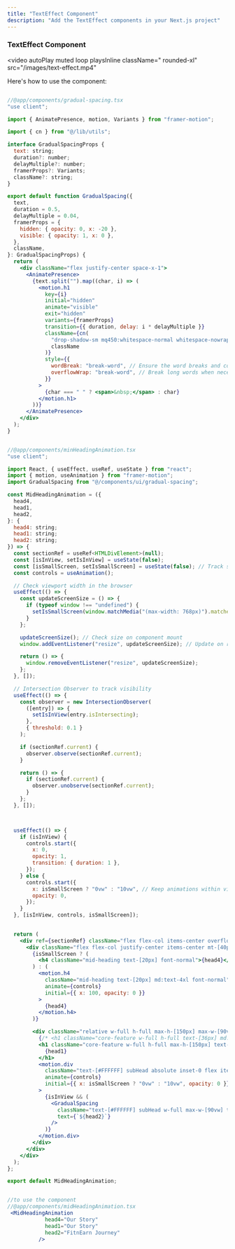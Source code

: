 ```yaml
---
title: "TextEffect Component"
description: "Add the TextEffect components in your Next.js project"
---
```


### TextEffect Component

<video
  autoPlay
  muted
  loop
  playsInline
  className=" rounded-xl"
 src="/images/text-effect.mp4"
></video>



Here's how to use the  component:
<div style={{ maxHeight: '1000px', overflowY: 'auto' }}>

```jsx

//@app/components/gradual-spacing.tsx
"use client";

import { AnimatePresence, motion, Variants } from "framer-motion";

import { cn } from "@/lib/utils";

interface GradualSpacingProps {
  text: string;
  duration?: number;
  delayMultiple?: number;
  framerProps?: Variants;
  className?: string;
}

export default function GradualSpacing({
  text,
  duration = 0.5,
  delayMultiple = 0.04,
  framerProps = {
    hidden: { opacity: 0, x: -20 },
    visible: { opacity: 1, x: 0 },
  },
  className,
}: GradualSpacingProps) {
  return (
    <div className="flex justify-center space-x-1">
      <AnimatePresence>
        {text.split("").map((char, i) => (
          <motion.h1
            key={i}
            initial="hidden"
            animate="visible"
            exit="hidden"
            variants={framerProps}
            transition={{ duration, delay: i * delayMultiple }}
            className={cn(
              "drop-shadow-sm mq450:whitespace-normal whitespace-nowrap mq450:leading-normal",
              className
            )}
            style={{
              wordBreak: "break-word", // Ensure the word breaks and collapses on small screens
              overflowWrap: "break-word", // Break long words when necessary
            }}
          >
            {char === " " ? <span>&nbsp;</span> : char}
          </motion.h1>
        ))}
      </AnimatePresence>
    </div>
  );
}


//@app/components/minHeadingAnimation.tsx
"use client";

import React, { useEffect, useRef, useState } from "react";
import { motion, useAnimation } from "framer-motion";
import GradualSpacing from "@/components/ui/gradual-spacing";

const MidHeadingAnimation = ({
  head4,
  head1,
  head2,
}: {
  head4: string;
  head1: string;
  head2: string;
}) => {
  const sectionRef = useRef<HTMLDivElement>(null);
  const [isInView, setIsInView] = useState(false);
  const [isSmallScreen, setIsSmallScreen] = useState(false); // Track screen size
  const controls = useAnimation();

  // Check viewport width in the browser
  useEffect(() => {
    const updateScreenSize = () => {
      if (typeof window !== "undefined") {
        setIsSmallScreen(window.matchMedia("(max-width: 768px)").matches);
      }
    };

    updateScreenSize(); // Check size on component mount
    window.addEventListener("resize", updateScreenSize); // Update on resize

    return () => {
      window.removeEventListener("resize", updateScreenSize);
    };
  }, []);

  // Intersection Observer to track visibility
  useEffect(() => {
    const observer = new IntersectionObserver(
      ([entry]) => {
        setIsInView(entry.isIntersecting);
      },
      { threshold: 0.1 }
    );

    if (sectionRef.current) {
      observer.observe(sectionRef.current);
    }

    return () => {
      if (sectionRef.current) {
        observer.unobserve(sectionRef.current);
      }
    };
  }, []);



  useEffect(() => {
    if (isInView) {
      controls.start({
        x: 0,
        opacity: 1,
        transition: { duration: 1 },
      });
    } else {
      controls.start({
        x: isSmallScreen ? "0vw" : "10vw", // Keep animations within viewport
        opacity: 0,
      });
    }
  }, [isInView, controls, isSmallScreen]);
  

  return (
    <div ref={sectionRef} className="flex flex-col items-center overflow-hidden">
      <div className="flex flex-col justify-center items-center mt-[40px] md:mt-[50px] mb-8">
        {isSmallScreen ? (
          <h4 className="mid-heading text-[20px] font-normal">{head4}</h4>
        ) : (
          <motion.h4
            className="mid-heading text-[20px] md:text-4xl font-normal"
            animate={controls}
            initial={{ x: 100, opacity: 0 }}
          >
            {head4}
          </motion.h4>
        )}

        <div className="relative w-full h-full max-h-[150px] max-w-[90vw] flex justify-center items-center text-center">
          {/* <h1 className="core-feature w-full h-full text-[36px] md:text-[105px] font-bold leading-normal relative"> */}
          <h1 className="core-feature w-full h-full max-h-[150px] text-[36px] md:text-[105px] font-bold leading-normal relative">
            {head1}
          </h1>
          <motion.div
            className="text-[#FFFFFF] subHead absolute inset-0 flex items-center justify-center"
            animate={controls}
            initial={{ x: isSmallScreen ? "0vw" : "10vw", opacity: 0 }}
          >
            {isInView && (
              <GradualSpacing
                className="text-[#FFFFFF] subHead w-full max-w-[90vw] text-[20px] md:text-[66px] font-bold md:font-extrabold leading-normal"
                text={`${head2}`}
              />
            )}
          </motion.div>
        </div>
      </div>
    </div>
  );
};

export default MidHeadingAnimation;


//to use the component
//@app/components/midHeadingAnimation.tsx
 <MidHeadingAnimation
            head4="Our Story"
            head1="Our Story"
            head2="FitnEarn Journey"
          />
```
</div>

